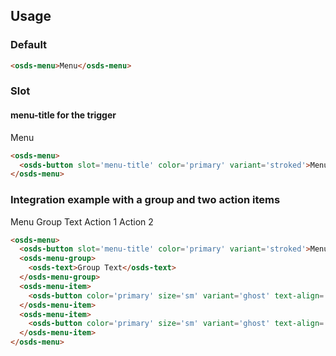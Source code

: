 
<GenericStyle />

## Usage

### Default
```html
<osds-menu>Menu</osds-menu>
```

### Slot
#### menu-title for the trigger
<osds-menu>
  <osds-button slot='menu-title' color='primary' variant='stroked'>Menu</osds-button>
</osds-menu>

```html
<osds-menu>
  <osds-button slot='menu-title' color='primary' variant='stroked'>Menu</osds-button>
</osds-menu>
```

### Integration example with a group and two action items
<osds-menu>
  <osds-button slot='menu-title' color='primary' variant='stroked'>Menu</osds-button>
  <osds-menu-group>
    <osds-text>Group Text</osds-text>
  </osds-menu-group>
  <osds-menu-item>
    <osds-button color='primary' size='sm' variant='ghost' text-align='start'><span>Action 1</span></osds-button>
  </osds-menu-item>
  <osds-menu-item>
    <osds-button color='primary' size='sm' variant='ghost' text-align='start'><span>Action 2</span></osds-button>
  </osds-menu-item>
</osds-menu>

```html
<osds-menu>
  <osds-button slot='menu-title' color='primary' variant='stroked'>Menu</osds-button>
  <osds-menu-group>
    <osds-text>Group Text</osds-text>
  </osds-menu-group>
  <osds-menu-item>
    <osds-button color='primary' size='sm' variant='ghost' text-align='start'><span>Action 1</span></osds-button>
  </osds-menu-item>
  <osds-menu-item>
    <osds-button color='primary' size='sm' variant='ghost' text-align='start'><span>Action 2</span></osds-button>
  </osds-menu-item>
</osds-menu>
```
